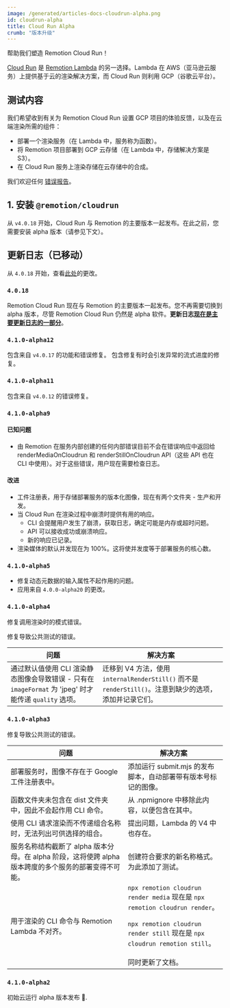 ```yaml
---
image: /generated/articles-docs-cloudrun-alpha.png
id: cloudrun-alpha
title: Cloud Run Alpha
crumb: "版本升级"
---
```



帮助我们塑造 Remotion Cloud Run！

[Cloud Run](/docs/cloudrun) 是 [Remotion Lambda](/docs/lambda) 的另一选择。Lambda 在 AWS（亚马逊云服务）上提供基于云的渲染解决方案，而 Cloud Run 则利用 GCP（谷歌云平台）。

## 测试内容

我们希望收到有关为 Remotion Cloud Run 设置 GCP 项目的体验反馈，以及在云端渲染所需的组件：

- 部署一个渲染服务（在 Lambda 中，服务称为函数）。
- 将 Remotion 项目部署到 GCP 云存储（在 Lambda 中，存储解决方案是 S3）。
- 在 Cloud Run 服务上渲染存储在云存储中的合成。

我们欢迎任何 [错误报告](https://remotion.dev/issue)。

## 1. 安装 `@remotion/cloudrun`

<Installation pkg="@remotion/cloudrun"/>

从 `v4.0.18` 开始，Cloud Run 与 Remotion 的主要版本一起发布。在此之前，您需要安装 alpha 版本（请参见下文）。

## 更新日志（已移动）

从 `4.0.18` 开始，查看[此处](https://remotion.dev/changelog)的更改。

### `4.0.18`

Remotion Cloud Run 现在与 Remotion 的主要版本一起发布。您不再需要切换到 alpha 版本，尽管 Remotion Cloud Run 仍然是 alpha 软件。**更新日志[现在是主要更新日志的一部分](https://remotion.dev/changelog)**。

### `4.1.0-alpha12`

包含来自 `v4.0.17` 的功能和错误修复。
包含修复有时会引发异常的流式进度的修复。

### `4.1.0-alpha11`

包含来自 `v4.0.12` 的错误修复。

### `4.1.0-alpha9`

#### 已知问题

- 由 Remotion 在服务内部创建的任何内部错误目前不会在错误响应中返回给 renderMediaOnCloudrun 和 renderStillOnCloudrun API（这些 API 也在 CLI 中使用）。对于这些错误，用户现在需要检查日志。

#### 改进

- 工件注册表，用于存储部署服务的版本化图像，现在有两个文件夹 - 生产和开发。
- 当 Cloud Run 在渲染过程中崩溃时提供有用的响应。
  - CLI 会提醒用户发生了崩溃，获取日志，确定可能是内存或超时问题。
  - API 可以接收成功或崩溃响应。
  - 新的响应已记录。
- 渲染媒体的默认并发现在为 100%。这将使并发度等于部署服务的核心数。

### `4.1.0-alpha5`

- 修复动态元数据的输入属性不起作用的问题。
- 应用来自 `4.0.0-alpha20` 的更改。

### `4.1.0-alpha4`

修复调用渲染时的模式错误。

修复导致公共测试的错误。

| 问题                                                                                                                         | 解决方案                                                                                                                          |
| ----------------------------------------------------------------------------------------------------------------------------- | ----------------------------------------------------------------------------------------------------------------------------------- |
| 通过默认值使用 CLI 渲染静态图像会导致错误 - 只有在 `imageFormat` 为 'jpeg' 时才能传递 `quality` 选项。 | 迁移到 V4 方法，使用 `internalRenderStill()` 而不是 `renderStill()`。注意到缺少的选项，添加并记录它们。 |

### `4.1.0-alpha3`

修复导致公共测试的错误。

| 问题                                                                                                                                                         | 解决方案                                                                                                                                                                                               |
| ------------------------------------------------------------------------------------------------------------------------------------------------------------- | -------------------------------------------------------------------------------------------------------------------------------------------------------------------------------------------------------- |
| 部署服务时，图像不存在于 Google 工件注册表中。                                                                                                                 | 添加运行 submit.mjs 的发布脚本，自动部署带有版本号标记的图像。                                                                                                                                        |
| 函数文件夹未包含在 dist 文件夹中，因此不会起作用 CLI 命令。                                                                                                    | 从 .npmignore 中移除此内容，以便包含在其中。                                                                                                                                                           |
| 使用 CLI 请求渲染而不传递组合名称时，无法列出可供选择的组合。                                                                                                   | 提出问题，Lambda 的 V4 中也存在。                                                                                                                                                                      |
| 服务名称结构截断了 alpha 版本分母。在 alpha 阶段，这将使跨 alpha 版本跨度的多个服务的部署变得不可能。                                                    | 创建符合要求的新名称格式。为此添加了测试。                                                                                                                                                             |
| 用于渲染的 CLI 命令与 Remotion Lambda 不对齐。                                                                                                                | `npx remotion cloudrun render media` 现在是 `npx remotion cloudrun render`。<br /><br />`npx remotion cloudrun render still` 现在是 `npx cloudrun remotion still`。<br /><br />同时更新了文档。 |

### `4.1.0-alpha2`

初始云运行 alpha 版本发布 🎉.
